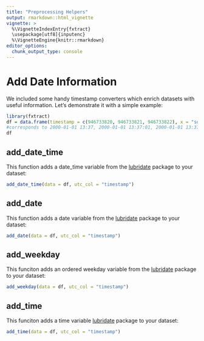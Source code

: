 ```yaml
---
title: "Preprocessing Helpers"
output: rmarkdown::html_vignette
vignette: >
  %\VignetteIndexEntry{fxtract}
  \usepackage[utf8]{inputenc}
  %\VignetteEngine{knitr::rmarkdown}
editor_options: 
  chunk_output_type: console
---
```


# Add Date Information

We included some handy timestamp converters which enrich datasets with useful information.
Let's demonstrate it with a simple example:
```r
library(fxtract)
df = data.frame(timestamp = c(946733820, 946733821, 946733822), x = "some_data")
#corresponds to 2000-01-01 13:37, 2000-01-01 13:37:01, 2000-01-01 13:37:02
df
```


## add_date_time
This function adds a date_time variable from the [lubridate](https://www.rdocumentation.org/packages/lubridate/versions/1.7.4/topics/as_date) package to your dataset:
```r
add_date_time(data = df, utc_col = "timestamp")
```


## add_date
This function adds a date variable from the [lubridate](https://www.rdocumentation.org/packages/lubridate/versions/1.7.4/topics/as_date) package to your dataset:

```r
add_date(data = df, utc_col = "timestamp")
```


## add_weekday
This funciton adds an ordered weekday variable from the [lubridate](https://www.rdocumentation.org/packages/lubridate/versions/1.7.4/topics/day) package to your dataset:
```r
add_weekday(data = df, utc_col = "timestamp")
```

## add_time
This funciton adds a time variable [lubridate](https://www.rdocumentation.org/packages/lubridate/versions/1.7.4/topics/as_date) package to your dataset:
```r
add_time(data = df, utc_col = "timestamp")
```
